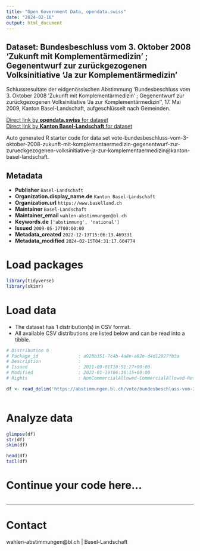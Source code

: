 ```yaml
---
title: "Open Government Data, opendata.swiss"
date: "2024-02-16"
output: html_document
---
```


## Dataset: Bundesbeschluss vom 3. Oktober 2008 'Zukunft mit Komplementärmedizin' ; Gegenentwurf zur zurückgezogenen Volksinitiative 'Ja zur Komplementärmedizin'

Schlussresultate der eidgenössischen Abstimmung 'Bundesbeschluss vom 3. Oktober 2008 'Zukunft mit Komplementärmedizin' ; Gegenentwurf zur zurückgezogenen Volksinitiative 'Ja zur Komplementärmedizin'', 17. Mai 2009, Kanton Basel-Landschaft, aufgeschlüsselt nach Gemeinden.

[Direct link by **opendata.swiss** for dataset](https://opendata.swiss/de/dataset/bundesbeschluss-vom-3-oktober-2008-zukunft-mit-komplementarmedizin-gegenentwurf-zur-zuruckgezog)<br>
[Direct link by **Kanton Basel-Landschaft** for dataset](https://abstimmungen.bl.ch/vote/bundesbeschluss-vom-3-oktober-2008-zukunft-mit-komplementaermedizin-gegenentwurf-zur-zurueckgezogenen-volksinitiative-ja-zur-komplementaermedizin/data)

Auto generated R starter code for data set vote-bundesbeschluss-vom-3-oktober-2008-zukunft-mit-komplementaermedizin-gegenentwurf-zur-zurueckgezogenen-volksinitiative-ja-zur-komplementaermedizin@kanton-basel-landschaft.

## Metadata

- **Publisher** `Basel-Landschaft`
- **Organization.display_name.de** `Kanton Basel-Landschaft`
- **Organization.url** `https://www.baselland.ch`
- **Maintainer** `Basel-Landschaft`
- **Maintainer_email** `wahlen-abstimmungen@bl.ch`
- **Keywords.de** `['abstimmung', 'national']`
- **Issued** `2009-05-17T00:00:00`
- **Metadata_created** `2022-12-13T15:06:13.469331`
- **Metadata_modified** `2024-02-15T04:31:17.604774`


# Load packages

```r

library(tidyverse)
library(skimr)

```

# Load data

-   The dataset has 1 distribution(s) in CSV format.
-   All available CSV distributions are listed below and can be read into a tibble.

```r

# Distribution 0
# Package_id               : a920b351-7c4b-4a8e-a82e-d4d12927fb3a
# Description              : 
# Issued                   : 2021-09-01T18:51:27+00:00
# Modified                 : 2022-01-19T06:36:15+00:00
# Rights                   : NonCommercialAllowed-CommercialAllowed-ReferenceRequired

df <- read_delim('https://abstimmungen.bl.ch/vote/bundesbeschluss-vom-3-oktober-2008-zukunft-mit-komplementaermedizin-gegenentwurf-zur-zurueckgezogenen-volksinitiative-ja-zur-komplementaermedizin/data-csv')



```

# Analyze data

```r

glimpse(df)
str(df)
skim(df)

head(df)
tail(df)

```

# Continue your code here...

```r

```

------------------------------------------------------------------------

# Contact

wahlen-abstimmungen@bl.ch | Basel-Landschaft
